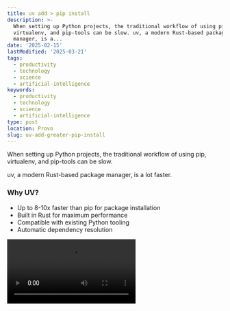 ```yaml
---
title: uv add > pip install
description: >-
  When setting up Python projects, the traditional workflow of using pip,
  virtualenv, and pip-tools can be slow. uv, a modern Rust-based package
  manager, is a...
date: '2025-02-15'
lastModified: '2025-03-21'
tags:
  - productivity
  - technology
  - science
  - artificial-intelligence
keywords:
  - productivity
  - technology
  - science
  - artificial-intelligence
type: post
location: Provo
slug: uv-add-greater-pip-install
---
```


When setting up Python projects, the traditional workflow of using pip, virtualenv, and pip-tools can be slow. 

uv, a modern Rust-based package manager, is a lot faster.

### Why UV?
- Up to 8-10x faster than pip for package installation
- Built in Rust for maximum performance
- Compatible with existing Python tooling
- Automatic dependency resolution

<Video src="/uv-demo.mp4" title="uv add (4 seconds)" />
<Video src="/pip-demo.mp4" title="pip install (16 seconds)" />

### Installation

For macOS and Linux:
```bash
curl -LsSf https://astral.sh/uv/install.sh | sh
```

For Windows:
```bash
powershell -ExecutionPolicy ByPass -c "irm https://astral.sh/uv/install.ps1 | iex"
```

### Quick Project Templates
Here are two templates you can use directly in your terminal for quick project setup:

```bash
mkdir -p src/$(basename $(pwd)) && \
touch src/$(basename $(pwd))/__init__.py && \
touch src/$(basename $(pwd))/main.py && \
echo "[project]
name = \"$(basename $(pwd))\"
version = \"0.1.0\"
requires-python = \">=3.12\"
dependencies = []

[tool.hatch.build.targets.wheel]
packages = [\"src/$(basename $(pwd))\"]" > pyproject.toml && \
uv venv && \
source .venv/bin/activate
```
This basic template sets up:
1. A `src/` directory with your project name (based on current directory)
2. Initializes a Python package with `__init__.py` and `main.py`
3. Creates a `pyproject.toml` with basic configuration
4. Sets up a UV virtual environment and activates it

```bash
mkdir -p src/$(basename $(pwd))/models src/$(basename $(pwd))/data src/$(basename $(pwd))/notebooks && \
touch src/$(basename $(pwd))/__init__.py && \
touch src/$(basename $(pwd))/main.py && \
touch src/$(basename $(pwd))/app.py && \
touch src/$(basename $(pwd))/notebooks/exploration.ipynb && \
echo "[project]
name = \"$(basename $(pwd))\"
version = \"0.1.0\"
requires-python = \">=3.12\"
dependencies = []

[tool.hatch.build.targets.wheel]
packages = [\"src/$(basename $(pwd))\"]" > pyproject.toml && \
uv venv && \
source .venv/bin/activate
```
This ML research template creates:
1. A full ML project structure with dedicated directories for:
   - `models/`: Trained models and model definitions
   - `data/`: Dataset storage and processing
   - `notebooks/`: Jupyter notebooks for experimentation
2. Adds `app.py` for Streamlit dashboard development
3. Creates an empty Jupyter notebook for exploration
4. Sets up the same basic Python package structure with UV

#### You can save these templates in two ways:

1. Traditional Shell Aliases:
Add them to your shell configuration file (`.zshrc` or `.bashrc`):
```bash
# Add to your .zshrc or .bashrc
alias pyquick='[first template above]'
alias pyml='[second template above]'

# Then reload your configuration
source ~/.zshrc  # or source ~/.bashrc
```

2. Raycast Snippets (Recommended):
I prefer using [Raycast](https://raycast.com) to manage these snippets:
- Create two snippets:
  - Name: "Python Quick Project", Keyword: `pyquick`
  - Name: "Python ML Project", Keyword: `pyml`
- Paste the respective template code into each snippet
- Trigger anywhere with `pyquick` or `pyml` keyword

### Installing Packages with UV
After setting up your project with either snippet, you can quickly add dependencies using UV's faster package installation:

Instead of using pip install pandas numpy, use:
```bash
uv add pandas numpy torch
```

For dev dependencies like pytest:
```bash
uv add --dev pytest black
```

Installing from requirements.txt:
```bash
uv pip install -r requirements.txt
```

UV's package installation is significantly faster than pip, especially when installing multiple packages simultaneously. The `uv add` command will automatically:
- Update your virtual environment
- Add the package to your dependencies
- Handle dependency resolution more efficiently than pip

I recommend trying uv out!

<br /> 
